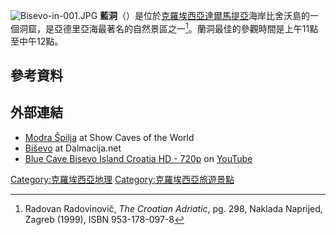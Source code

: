 {{expand|time=2015-10-05T09:40:44+00:00}}
{{refimprove|time=2015-10-05T09:40:44+00:00}}
[[File:Bisevo-in-001.JPG|thumb]]
'''藍洞'''（{{lang-hr|Modra špilja}}）是位於[[克羅埃西亞|克羅埃西亞]][[達爾馬提亞|達爾馬提亞]]海岸比舍沃島的一個洞窟，是亞德里亞海最著名的自然景區之一<ref>Radovan Radovinovič, ''The Croatian Adriatic'', pg. 298, Naklada Naprijed, Zagreb (1999), ISBN 953-178-097-8</ref>。蘭洞最佳的參觀時間是上午11點至中午12點。
==參考資料==
{{Reflist}}
==外部連結==
{{commons category|Blue Cave, Biševo}}
*[https://web.archive.org/web/20160304055024/http://www.showcaves.com/english/hr/showcaves/Modra.html Modra Špilja] at Show Caves of the World
*[http://www.dalmacija.net/vis/bisevo.htm Biševo] {{Wayback|url=http://www.dalmacija.net/vis/bisevo.htm |date=20210122220523 }} at Dalmacija.net
*[http://www.youtube.com/watch?v=gsF5bRWQp80&feature=related Blue Cave Bisevo Island Croatia HD - 720p] {{Wayback|url=http://www.youtube.com/watch?v=gsF5bRWQp80&feature=related |date=20160305073047 }} on [[YouTube|YouTube]]
[[Category:克羅埃西亞地理|Category:克羅埃西亞地理]]
[[Category:克羅埃西亞旅遊景點|Category:克羅埃西亞旅遊景點]]